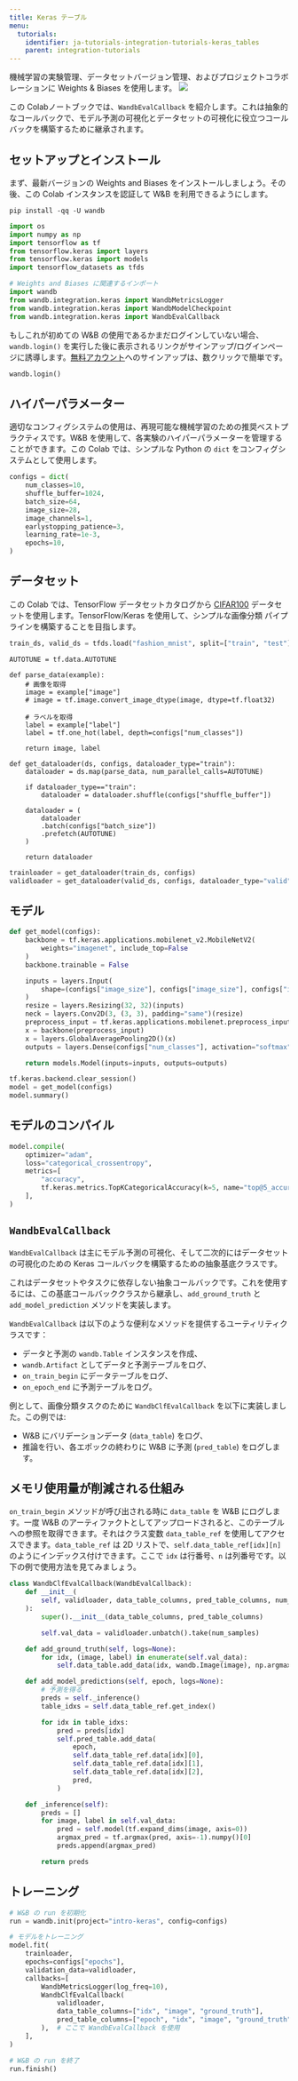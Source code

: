 ```yaml
---
title: Keras テーブル
menu:
  tutorials:
    identifier: ja-tutorials-integration-tutorials-keras_tables
    parent: integration-tutorials
---
```


<Card title="Try in Colab" href="https://colab.research.google.com/github/wandb/examples/blob/master/colabs/keras/Use_WandbEvalCallback_in_your_Keras_workflow.ipynb" icon="python"/>
機械学習の実験管理、データセットバージョン管理、およびプロジェクトコラボレーションに Weights & Biases を使用します。

<Frame>
    <img src="/images/tutorials/huggingface-why.png"  />
</Frame>

この Colabノートブックでは、`WandbEvalCallback` を紹介します。これは抽象的なコールバックで、モデル予測の可視化とデータセットの可視化に役立つコールバックを構築するために継承されます。

## セットアップとインストール

まず、最新バージョンの Weights and Biases をインストールしましょう。その後、この Colab インスタンスを認証して W&B を利用できるようにします。

```shell
pip install -qq -U wandb
```

```python
import os
import numpy as np
import tensorflow as tf
from tensorflow.keras import layers
from tensorflow.keras import models
import tensorflow_datasets as tfds

# Weights and Biases に関連するインポート
import wandb
from wandb.integration.keras import WandbMetricsLogger
from wandb.integration.keras import WandbModelCheckpoint
from wandb.integration.keras import WandbEvalCallback
```

もしこれが初めての W&B の使用であるかまだログインしていない場合、`wandb.login()` を実行した後に表示されるリンクがサインアップ/ログインページに誘導します。[無料アカウント](https://wandb.ai/signup)へのサインアップは、数クリックで簡単です。

```python
wandb.login()
```

## ハイパーパラメーター

適切なコンフィグシステムの使用は、再現可能な機械学習のための推奨ベストプラクティスです。W&B を使用して、各実験のハイパーパラメーターを管理することができます。この Colab では、シンプルな Python の `dict` をコンフィグシステムとして使用します。

```python
configs = dict(
    num_classes=10,
    shuffle_buffer=1024,
    batch_size=64,
    image_size=28,
    image_channels=1,
    earlystopping_patience=3,
    learning_rate=1e-3,
    epochs=10,
)
```

## データセット

この Colab では、TensorFlow データセットカタログから [CIFAR100](https://www.tensorflow.org/datasets/catalog/cifar100) データセットを使用します。TensorFlow/Keras を使用して、シンプルな画像分類 パイプラインを構築することを目指します。

```python
train_ds, valid_ds = tfds.load("fashion_mnist", split=["train", "test"])
```

```
AUTOTUNE = tf.data.AUTOTUNE

def parse_data(example):
    # 画像を取得
    image = example["image"]
    # image = tf.image.convert_image_dtype(image, dtype=tf.float32)

    # ラベルを取得
    label = example["label"]
    label = tf.one_hot(label, depth=configs["num_classes"])

    return image, label

def get_dataloader(ds, configs, dataloader_type="train"):
    dataloader = ds.map(parse_data, num_parallel_calls=AUTOTUNE)

    if dataloader_type=="train":
        dataloader = dataloader.shuffle(configs["shuffle_buffer"])
      
    dataloader = (
        dataloader
        .batch(configs["batch_size"])
        .prefetch(AUTOTUNE)
    )

    return dataloader
```

```python
trainloader = get_dataloader(train_ds, configs)
validloader = get_dataloader(valid_ds, configs, dataloader_type="valid")
```

## モデル

```python
def get_model(configs):
    backbone = tf.keras.applications.mobilenet_v2.MobileNetV2(
        weights="imagenet", include_top=False
    )
    backbone.trainable = False

    inputs = layers.Input(
        shape=(configs["image_size"], configs["image_size"], configs["image_channels"])
    )
    resize = layers.Resizing(32, 32)(inputs)
    neck = layers.Conv2D(3, (3, 3), padding="same")(resize)
    preprocess_input = tf.keras.applications.mobilenet.preprocess_input(neck)
    x = backbone(preprocess_input)
    x = layers.GlobalAveragePooling2D()(x)
    outputs = layers.Dense(configs["num_classes"], activation="softmax")(x)

    return models.Model(inputs=inputs, outputs=outputs)
```

```python
tf.keras.backend.clear_session()
model = get_model(configs)
model.summary()
```

## モデルのコンパイル

```python
model.compile(
    optimizer="adam",
    loss="categorical_crossentropy",
    metrics=[
        "accuracy",
        tf.keras.metrics.TopKCategoricalAccuracy(k=5, name="top@5_accuracy"),
    ],
)
```

## `WandbEvalCallback`

`WandbEvalCallback` は主にモデル予測の可視化、そして二次的にはデータセットの可視化のための Keras コールバックを構築するための抽象基底クラスです。

これはデータセットやタスクに依存しない抽象コールバックです。これを使用するには、この基底コールバッククラスから継承し、`add_ground_truth` と `add_model_prediction` メソッドを実装します。

`WandbEvalCallback` は以下のような便利なメソッドを提供するユーティリティクラスです：

- データと予測の `wandb.Table` インスタンスを作成、
- `wandb.Artifact` としてデータと予測テーブルをログ、
- `on_train_begin` にデータテーブルをログ、
- `on_epoch_end` に予測テーブルをログ。

例として、画像分類タスクのために `WandbClfEvalCallback` を以下に実装しました。この例では:
- W&B にバリデーションデータ (`data_table`) をログ、
- 推論を行い、各エポックの終わりに W&B に予測 (`pred_table`) をログします。

## メモリ使用量が削減される仕組み

`on_train_begin` メソッドが呼び出される時に `data_table` を W&B にログします。一度 W&B のアーティファクトとしてアップロードされると、このテーブルへの参照を取得できます。それはクラス変数 `data_table_ref` を使用してアクセスできます。`data_table_ref` は 2D リストで、`self.data_table_ref[idx][n]` のようにインデックス付けできます。ここで `idx` は行番号、`n` は列番号です。以下の例で使用方法を見てみましょう。

```python
class WandbClfEvalCallback(WandbEvalCallback):
    def __init__(
        self, validloader, data_table_columns, pred_table_columns, num_samples=100
    ):
        super().__init__(data_table_columns, pred_table_columns)

        self.val_data = validloader.unbatch().take(num_samples)

    def add_ground_truth(self, logs=None):
        for idx, (image, label) in enumerate(self.val_data):
            self.data_table.add_data(idx, wandb.Image(image), np.argmax(label, axis=-1))

    def add_model_predictions(self, epoch, logs=None):
        # 予測を得る
        preds = self._inference()
        table_idxs = self.data_table_ref.get_index()

        for idx in table_idxs:
            pred = preds[idx]
            self.pred_table.add_data(
                epoch,
                self.data_table_ref.data[idx][0],
                self.data_table_ref.data[idx][1],
                self.data_table_ref.data[idx][2],
                pred,
            )

    def _inference(self):
        preds = []
        for image, label in self.val_data:
            pred = self.model(tf.expand_dims(image, axis=0))
            argmax_pred = tf.argmax(pred, axis=-1).numpy()[0]
            preds.append(argmax_pred)

        return preds
```

## トレーニング

```python
# W&B の run を初期化
run = wandb.init(project="intro-keras", config=configs)

# モデルをトレーニング
model.fit(
    trainloader,
    epochs=configs["epochs"],
    validation_data=validloader,
    callbacks=[
        WandbMetricsLogger(log_freq=10),
        WandbClfEvalCallback(
            validloader,
            data_table_columns=["idx", "image", "ground_truth"],
            pred_table_columns=["epoch", "idx", "image", "ground_truth", "prediction"],
        ),  # ここで WandbEvalCallback を使用
    ],
)

# W&B の run を終了
run.finish()
```